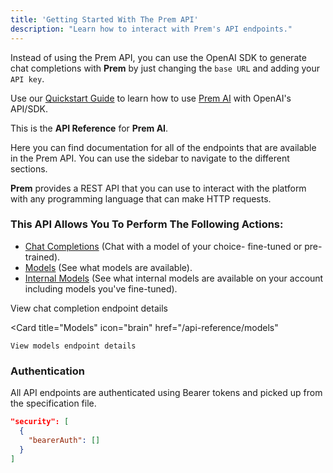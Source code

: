 ```yaml
---
title: 'Getting Started With The Prem API'
description: "Learn how to interact with Prem's API endpoints."
---
```


<Card title="Prem Is Also OpenAI Compatible" icon="handshake" href="/get-started/quick-start">

Instead of using the Prem API, you can use the OpenAI SDK to generate chat completions with **Prem** by just changing the `base URL` and adding your `API key`.

Use our [Quickstart Guide](/get-started/quick-start) to learn how to use [Prem AI](/introduction) with OpenAI's API/SDK.

</Card>

This is the **API Reference** for **Prem AI**. 

Here you can find documentation for all of the endpoints that are available in the Prem API. You can use the sidebar to navigate to the different sections.

**Prem** provides a REST API that you can use to interact with the platform with any programming language that can make HTTP requests. 

### This API Allows You To Perform The Following Actions:
- [Chat Completions](/api-reference/chat-completions) (Chat with a model of your choice- fine-tuned or pre-trained).
- [Models](/api-reference/models) (See what models are available).
- [Internal Models](/api-reference/models/get-v1internalModels) (See what internal models are available on your account including models you've fine-tuned).

<CardGroup cols={2}>
  <Card
    title="Chat Completions"
    icon="message"
    href="/api-reference/chat-completions"
  >
    View chat completion endpoint details
  </Card>

  
  <Card
    title="Models"
    icon="brain"
    href="/api-reference/models"
  >
    View models endpoint details
  </Card>

</CardGroup>


### Authentication

All API endpoints are authenticated using Bearer tokens and picked up from the specification file.

```json
"security": [
  {
    "bearerAuth": []
  }
]
```
